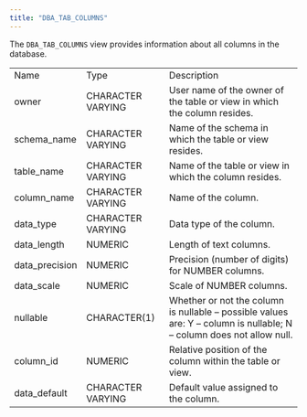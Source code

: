 ```yaml
---
title: "DBA_TAB_COLUMNS"
---
```


<div id="dba_tab_columns" class="registered_link"></div>

The `DBA_TAB_COLUMNS` view provides information about all columns in the database.

|                |                   |                                                                                                                      |
| -------------- | ----------------- | -------------------------------------------------------------------------------------------------------------------- |
| Name           | Type              | Description                                                                                                          |
| owner          | CHARACTER VARYING | User name of the owner of the table or view in which the column resides.                                             |
| schema_name    | CHARACTER VARYING | Name of the schema in which the table or view resides.                                                               |
| table_name     | CHARACTER VARYING | Name of the table or view in which the column resides.                                                               |
| column_name    | CHARACTER VARYING | Name of the column.                                                                                                  |
| data_type      | CHARACTER VARYING | Data type of the column.                                                                                             |
| data_length    | NUMERIC           | Length of text columns.                                                                                              |
| data_precision | NUMERIC           | Precision (number of digits) for NUMBER columns.                                                                     |
| data_scale     | NUMERIC           | Scale of NUMBER columns.                                                                                             |
| nullable       | CHARACTER(1)      | Whether or not the column is nullable – possible values are: Y – column is nullable; N – column does not allow null. |
| column_id      | NUMERIC           | Relative position of the column within the table or view.                                                            |
| data_default   | CHARACTER VARYING | Default value assigned to the column.                                                                                |
